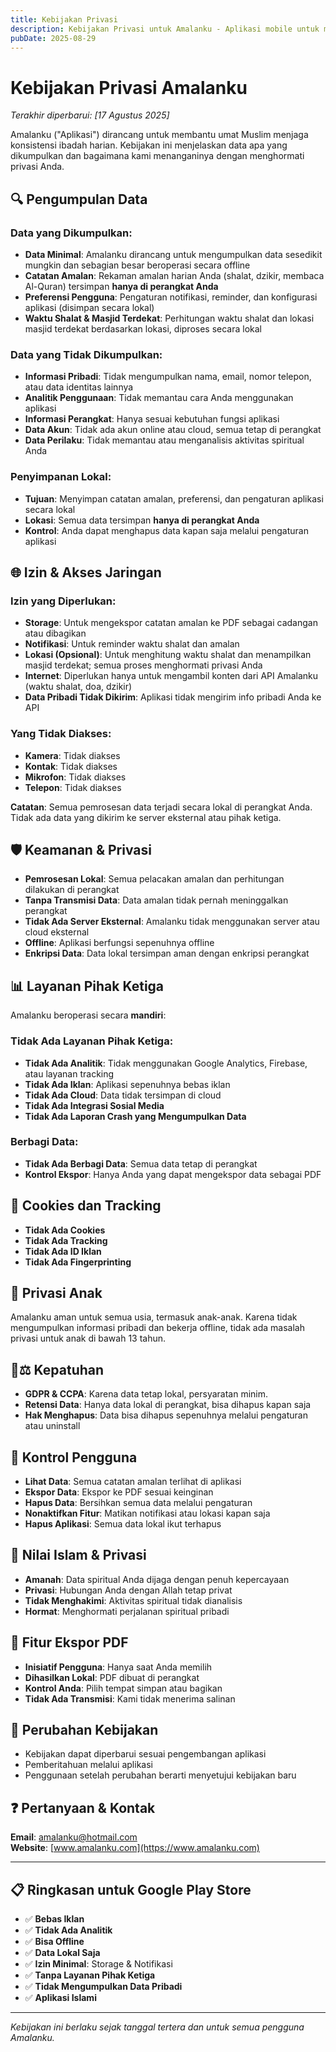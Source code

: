 ```yaml
---
title: Kebijakan Privasi
description: Kebijakan Privasi untuk Amalanku - Aplikasi mobile untuk membantu umat Muslim menjaga konsistensi ibadah harian
pubDate: 2025-08-29
---
```


# Kebijakan Privasi Amalanku

_Terakhir diperbarui: [17 Agustus 2025]_

Amalanku ("Aplikasi") dirancang untuk membantu umat Muslim menjaga konsistensi ibadah harian. Kebijakan ini menjelaskan data apa yang dikumpulkan dan bagaimana kami menanganinya dengan menghormati privasi Anda.

## 🔍 Pengumpulan Data

### Data yang Dikumpulkan:

- **Data Minimal**: Amalanku dirancang untuk mengumpulkan data sesedikit mungkin dan sebagian besar beroperasi secara offline  
- **Catatan Amalan**: Rekaman amalan harian Anda (shalat, dzikir, membaca Al-Quran) tersimpan **hanya di perangkat Anda**  
- **Preferensi Pengguna**: Pengaturan notifikasi, reminder, dan konfigurasi aplikasi (disimpan secara lokal)  
- **Waktu Shalat & Masjid Terdekat**: Perhitungan waktu shalat dan lokasi masjid terdekat berdasarkan lokasi, diproses secara lokal  

### Data yang **Tidak** Dikumpulkan:

- **Informasi Pribadi**: Tidak mengumpulkan nama, email, nomor telepon, atau data identitas lainnya  
- **Analitik Penggunaan**: Tidak memantau cara Anda menggunakan aplikasi  
- **Informasi Perangkat**: Hanya sesuai kebutuhan fungsi aplikasi  
- **Data Akun**: Tidak ada akun online atau cloud, semua tetap di perangkat  
- **Data Perilaku**: Tidak memantau atau menganalisis aktivitas spiritual Anda  

### Penyimpanan Lokal:

- **Tujuan**: Menyimpan catatan amalan, preferensi, dan pengaturan aplikasi secara lokal  
- **Lokasi**: Semua data tersimpan **hanya di perangkat Anda**  
- **Kontrol**: Anda dapat menghapus data kapan saja melalui pengaturan aplikasi  

## 🌐 Izin & Akses Jaringan

### Izin yang Diperlukan:

- **Storage**: Untuk mengekspor catatan amalan ke PDF sebagai cadangan atau dibagikan  
- **Notifikasi**: Untuk reminder waktu shalat dan amalan  
- **Lokasi (Opsional)**: Untuk menghitung waktu shalat dan menampilkan masjid terdekat; semua proses menghormati privasi Anda  
- **Internet**: Diperlukan hanya untuk mengambil konten dari API Amalanku (waktu shalat, doa, dzikir)  
- **Data Pribadi Tidak Dikirim**: Aplikasi tidak mengirim info pribadi Anda ke API  

### Yang Tidak Diakses:

- **Kamera**: Tidak diakses  
- **Kontak**: Tidak diakses  
- **Mikrofon**: Tidak diakses  
- **Telepon**: Tidak diakses  

**Catatan**: Semua pemrosesan data terjadi secara lokal di perangkat Anda. Tidak ada data yang dikirim ke server eksternal atau pihak ketiga.

## 🛡️ Keamanan & Privasi

- **Pemrosesan Lokal**: Semua pelacakan amalan dan perhitungan dilakukan di perangkat  
- **Tanpa Transmisi Data**: Data amalan tidak pernah meninggalkan perangkat  
- **Tidak Ada Server Eksternal**: Amalanku tidak menggunakan server atau cloud eksternal  
- **Offline**: Aplikasi berfungsi sepenuhnya offline  
- **Enkripsi Data**: Data lokal tersimpan aman dengan enkripsi perangkat  

## 📊 Layanan Pihak Ketiga

Amalanku beroperasi secara **mandiri**:  

### Tidak Ada Layanan Pihak Ketiga:

- **Tidak Ada Analitik**: Tidak menggunakan Google Analytics, Firebase, atau layanan tracking  
- **Tidak Ada Iklan**: Aplikasi sepenuhnya bebas iklan  
- **Tidak Ada Cloud**: Data tidak tersimpan di cloud  
- **Tidak Ada Integrasi Sosial Media**  
- **Tidak Ada Laporan Crash yang Mengumpulkan Data**  

### Berbagi Data:

- **Tidak Ada Berbagi Data**: Semua data tetap di perangkat  
- **Kontrol Ekspor**: Hanya Anda yang dapat mengekspor data sebagai PDF  

## 🍪 Cookies dan Tracking

- **Tidak Ada Cookies**  
- **Tidak Ada Tracking**  
- **Tidak Ada ID Iklan**  
- **Tidak Ada Fingerprinting**  

## 👶 Privasi Anak

Amalanku aman untuk semua usia, termasuk anak-anak. Karena tidak mengumpulkan informasi pribadi dan bekerja offline, tidak ada masalah privasi untuk anak di bawah 13 tahun.

## 🧑⚖️ Kepatuhan

- **GDPR & CCPA**: Karena data tetap lokal, persyaratan minim.  
- **Retensi Data**: Hanya data lokal di perangkat, bisa dihapus kapan saja  
- **Hak Menghapus**: Data bisa dihapus sepenuhnya melalui pengaturan atau uninstall  

## 🎯 Kontrol Pengguna

- **Lihat Data**: Semua catatan amalan terlihat di aplikasi  
- **Ekspor Data**: Ekspor ke PDF sesuai keinginan  
- **Hapus Data**: Bersihkan semua data melalui pengaturan  
- **Nonaktifkan Fitur**: Matikan notifikasi atau lokasi kapan saja  
- **Hapus Aplikasi**: Semua data lokal ikut terhapus  

## 🕌 Nilai Islam & Privasi

- **Amanah**: Data spiritual Anda dijaga dengan penuh kepercayaan  
- **Privasi**: Hubungan Anda dengan Allah tetap privat  
- **Tidak Menghakimi**: Aktivitas spiritual tidak dianalisis  
- **Hormat**: Menghormati perjalanan spiritual pribadi  

## 📱 Fitur Ekspor PDF

- **Inisiatif Pengguna**: Hanya saat Anda memilih  
- **Dihasilkan Lokal**: PDF dibuat di perangkat  
- **Kontrol Anda**: Pilih tempat simpan atau bagikan  
- **Tidak Ada Transmisi**: Kami tidak menerima salinan  

## 📝 Perubahan Kebijakan

- Kebijakan dapat diperbarui sesuai pengembangan aplikasi  
- Pemberitahuan melalui aplikasi  
- Penggunaan setelah perubahan berarti menyetujui kebijakan baru  

## ❓ Pertanyaan & Kontak

**Email**: [amalanku@hotmail.com](mailto:amalanku@hotmail.com)  
**Website**: [www.amalanku.com](https://www.amalanku.com)  

---

## 📋 Ringkasan untuk Google Play Store

- ✅ **Bebas Iklan**  
- ✅ **Tidak Ada Analitik**  
- ✅ **Bisa Offline**  
- ✅ **Data Lokal Saja**  
- ✅ **Izin Minimal**: Storage & Notifikasi  
- ✅ **Tanpa Layanan Pihak Ketiga**  
- ✅ **Tidak Mengumpulkan Data Pribadi**  
- ✅ **Aplikasi Islami**  

---

_Kebijakan ini berlaku sejak tanggal tertera dan untuk semua pengguna Amalanku._
